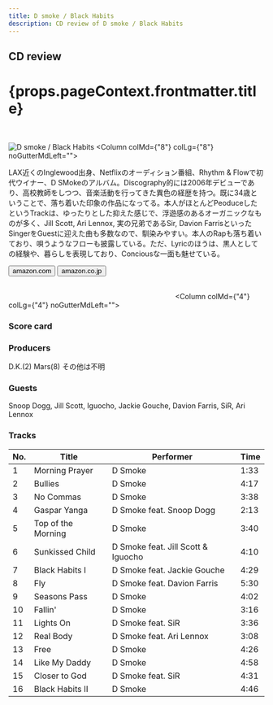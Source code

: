 ```yaml
---
title: D smoke / Black Habits
description: CD review of D smoke / Black Habits
---
```




<h2>CD review</h2>
<h1 className="h1--no--margin">{props.pageContext.frontmatter.title}</h1>

<br/>
<Row  className="image-card-group">
	<Column colMd={"4"} colLg={"4"} noGutterMdLeft="">
       <ImageCard>

![D smoke / Black Habits](../../images/cd/dsmoke1L.jpg) 
</ImageCard>
	</Column>
	<Column colMd={"8"} colLg={"8"} noGutterMdLeft="">
	<p>
	LAX近くのInglewood出身、Netflixのオーディション番組、Rhythm & Flowで初代ウイナー、D SMokeのアルバム。Discography的には2006年デビューであり、高校教師をしつつ、音楽活動を行ってきた異色の経歴を持つ。既に34歳ということで、落ち着いた印象の作品になってる。本人がほとんどPeoduceしたというTrackは、ゆったりとした抑えた感じで、浮遊感のあるオーガニックなものが多く、Jill Scott, Ari Lennox, 実の兄弟であるSir, Davion FarrisといったSingerをGuestに迎えた曲も多数なので、馴染みやすい。本人のRapも落ち着いており、唄うようなフローも披露している。ただ、Lyricのほうは、黒人としての経験や、暮らしを表現しており、Conciousな一面も魅せている。
	</p>
	<div>
	  <Button href="https://amzn.to/2B3Y45O" kind="primary" size="small" renderIcon={ArrowUpRight24}>
      amazon.com
      </Button>
      <Button href="https://amzn.to/2YMyLxx" kind="secondary" size="small" renderIcon={ArrowUpRight24}>
      amazon.co.jp
      </Button>
	</div>
	<a style="display:inline-block;overflow:hidden;background:url(https://linkmaker.itunes.apple.com/ja-jp/lockup.svg?releaseDate=2020-02-07&kind=album&bubble=apple_music&style=mono-black) no-repeat;width:180px;height:45px;" href="https://geo.music.apple.com/jp/album/black-habits/1496717163?mt=1&app=music&ls=1&at=11lcug"></a>
	<a style="display:inline-block;overflow:hidden;background:url(https://linkmaker.itunes.apple.com/ja-jp/badge-lrg.svg?releaseDate=2020-02-07&kind=album&bubble=itunes_music) no-repeat;width:140px;height:45px;" href="https://geo.music.apple.com/jp/album/black-habits/1496717163?app=itunes&at=11lcug"></a>
</Column>
</Row>
<Row >
	<Column colMd={"4"} colLg={"4"} noGutterMdLeft="">
<div>
    <h3>Score card</h3>
	<SliderJS1 value="2" />
    <SliderJS2 value="2" />
	<SliderJS3 value="1" />
    <SliderJS4 value="8" />
</div>
</Column>
<Column colMd={"8"} colLg={"8"} noGutterMdLeft="">
<div>
<h3>Producers</h3>
<p>
D.K.(2)
Mars(8)
その他は不明
</p>
<h3>Guests</h3>
<p>
Snoop Dogg, Jill Scott, Iguocho, Jackie Gouche, Davion Farris, SiR, Ari Lennox</p>
</div>
</Column>
</Row>

<h3>Tracks</h3>

| No. |	 Title             |	 Performer         	            | Time |
| --- |	------------------ | ---------------------------------- | ---- |
| 1	  |	Morning Prayer     | D Smoke                           	| 1:33 |
| 2	  |	Bullies            | D Smoke                           	| 4:17 |
| 3	  |	No Commas          | D Smoke                           	| 3:38 |
| 4	  |	Gaspar Yanga       | D Smoke feat. Snoop Dogg          	| 2:13 |
| 5	  |	Top of the Morning | D Smoke                           	| 3:40 |
| 6	  |	Sunkissed Child    | D Smoke feat. Jill Scott & Iguocho	| 4:10 |
| 7	  |	Black Habits I     | D Smoke feat. Jackie Gouche       	| 4:29 |
| 8	  |	Fly                | D Smoke feat. Davion Farris       	| 5:30 |
| 9	  |	Seasons Pass       | D Smoke                           	| 4:02 |
| 10  |	Fallin'            | D Smoke                           	| 3:16 |
| 11  |	Lights On          | D Smoke feat. SiR                 	| 3:36 |
| 12  |	Real Body          | D Smoke feat. Ari Lennox          	| 3:08 |
| 13  |	Free               | D Smoke                           	| 4:26 |
| 14  |	Like My Daddy      | D Smoke                           	| 4:58 |
| 15  |	Closer to God      | D Smoke feat. SiR                 	| 4:31 |
| 16  |	Black Habits II    | D Smoke                           	| 4:46 |
